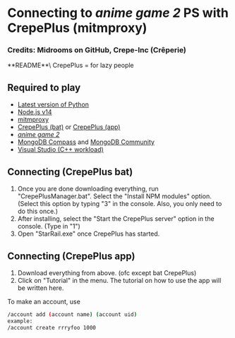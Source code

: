 
# Connecting to *anime game 2* PS with CrepePlus (mitmproxy)
### Credits: Midrooms on GitHub, Crepe-Inc (Crêperie)
<Callout emoji="🤡">
  **README**\
  CrepePlus = for lazy people
</Callout>

## Required to play
* [Latest version of Python](https://www.python.org/downloads/)
* [Node.js v14](https://nodejs.org/dist/v18.12.1/node-v18.12.1.pkg)
* [mitmproxy](https://snapshots.mitmproxy.org/9.0.1/mitmproxy-9.0.1-windows-x64-installer.exe)
* [CrepePlus (bat)](https://github.com/Midrooms/CrepePlus/releases) or [CrepePlus (app)](https://github.com/mangorifo/CrepePlus-Electron/releases) 
* [*anime game 2*](https://anonfiles.com/JdYejex2y7/StarRail_cbt_rar)
* [MongoDB Compass](https://www.mongodb.com/try/download/compass) and [MongoDB Community](https://www.mongodb.com/try/download/community)
* [Visual Studio (C++ workload)](https://visualstudio.microsoft.com/thank-you-downloading-visual-studio/?sku=Community&channel=Release&version=VS2022&source=VSLandingPage&cid=2030&passive=false)
## Connecting (CrepePlus bat)

1. Once you are done downloading everything, run "CrepePlusManager.bat". Select the "Install NPM modules" option. (Select this option by typing "3" in the console. Also, you only need to do this once.)
2. After installing, select the "Start the CrepePlus server" option in the console. (Type in "1")
3. Open "StarRail.exe" once CrepePlus has started.

## Connecting (CrepePlus app)
1. Download everything from above. (ofc except bat CrepePlus)
2. Click on "Tutorial" in the menu. The tutorial on how to use the app will be written here.

To make an account, use
```sh
/account add (account name) (account uid)
example: 
/account create rrryfoo 1000
```

